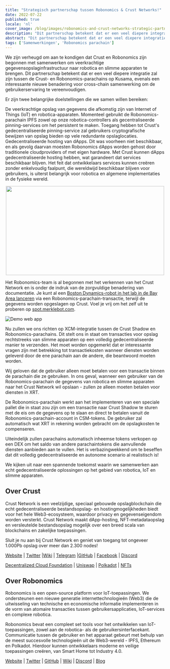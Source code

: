 ```yaml
---
title: "Strategisch partnerschap tussen Robonomics & Crust Networks!"
date: 2022-07-22
published: true
locale: 'nl'
cover_image: /blog/images/robonomics-and-crust-networks-strategic-partnership/cover.png
description: "Dit partnerschap betekent dat er een veel diepere integratie zal zijn tussen de Crust- en Robonomics-parachains op Kusama, evenals een interessante nieuwe benadering voor cross-chain samenwerking om de gebruikerservaring te vereenvoudigen."
abstract: "Dit partnerschap betekent dat er een veel diepere integratie zal zijn tussen de Crust- en Robonomics-parachains op Kusama, evenals een interessante nieuwe benadering voor cross-chain samenwerking om de gebruikerservaring te vereenvoudigen."
tags: ['Samenwerkingen', 'Robonomics parachain']
---
```



We zijn verheugd om aan te kondigen dat Crust en Robonomics zijn begonnen met samenwerken om veerkrachtige gegevensopslaginfrastructuur naar robotica en slimme apparaten te brengen. Dit partnerschap betekent dat er een veel diepere integratie zal zijn tussen de Crust- en Robonomics-parachains op Kusama, evenals een interessante nieuwe benadering voor cross-chain samenwerking om de gebruikerservaring te vereenvoudigen.

Er zijn twee belangrijke doelstellingen die we samen willen bereiken:

<RoboList>
    <RoboListItem>
        De veerkrachtige opslag van gegevens die afkomstig zijn van Internet of Things (IoT) en robotica-apparaten. Momenteel gebruikt de Robonomics-parachain IPFS zowel op onze robotica-controllers als gecentraliseerde pinning-services om het persistent te maken. Toegang hebben tot Crust's gedecentraliseerde pinning-service zal gebruikers cryptografische bewijzen van opslag bieden op vele redundante opslaglocaties.
    </RoboListItem>
    <RoboListItem>
        Gedecentraliseerde hosting van dApps. Dit was voorheen niet beschikbaar, en als gevolg daarvan moesten Robonomics dApps worden gehost door traditionele cloudproviders of met eigen hardware. Met Crust kunnen dApps gedecentraliseerde hosting hebben, wat garandeert dat services beschikbaar blijven. Het feit dat ontwikkelaars services kunnen creëren zonder enkelvoudig faalpunt, die wereldwijd beschikbaar blijven voor gebruikers, is uiterst belangrijk voor robotica en algemene implementaties in de fysieke wereld.
    </RoboListItem>
</RoboList>

<p align="center">
  <img width="500" height="282" src="/blog/images/robonomics-and-crust-networks-strategic-partnership/spot.gif" />
</p>

Het Robonomics-team is al begonnen met het verkennen van het Crust Network en is onder de indruk van de zorgvuldige benadering van documentatie. Je kunt al een [Boston Dynamics-robot in het lab in de Bay Area lanceren](https://spot.merklebot.com) via een Robonomics-parachain-transactie, terwijl de gegevens worden opgeslagen op Crust. Voel je vrij om het zelf uit te proberen op [spot.merklebot.com](https://spot.merklebot.com).

![Demo web app](/blog/images/robonomics-and-crust-networks-strategic-partnership/demo.png)

Nu zullen we ons richten op XCM-integratie tussen de Crust Shadow en Robonomics-parachains. Dit stelt ons in staat om transacties voor opslag rechtstreeks van slimme apparaten op een volledig gedecentraliseerde manier te verzenden. Het moet worden opgemerkt dat er interessante vragen zijn met betrekking tot transactiekosten wanneer diensten worden geleverd door de ene parachain aan de andere, die beantwoord moeten worden.

Wij geloven dat de gebruiker alleen moet betalen voor een transactie binnen de parachain die ze gebruiken. In ons geval, wanneer een gebruiker van de Robonomics-parachain de gegevens van robotica en slimme apparaten naar het Crust Network wil opslaan - zullen ze alleen moeten betalen voor diensten in XRT.

De Robonomics-parachain werkt aan het implementeren van een speciale pallet die in staat zou zijn om een transactie naar Crust Shadow te sturen met de eis om de gegevens op te slaan en direct te betalen vanuit de Robonomics-parachain-account in CSM-tokens. De gebruiker zal automatisch wat XRT in rekening worden gebracht om de opslagkosten te compenseren.

Uiteindelijk zullen parachains automatisch inheemse tokens verkopen op een DEX om het saldo van andere parachaintokens die aanvullende diensten aanbieden aan te vullen. Het is verbazingwekkend om te beseffen dat dit volledig gedecentraliseerde en autonome scenario al realistisch is!

We kijken uit naar een spannende toekomst waarin we samenwerken aan echt gedecentraliseerde oplossingen op het gebied van robotica, IoT en slimme apparaten.

## Over Crust

Crust Network is een veelzijdige, speciaal gebouwde opslagblockchain die echt gedecentraliseerde bestandsopslag- en hostingmogelijkheden biedt voor het hele Web3-ecosysteem, waardoor privacy en gegevenseigendom worden versterkt. Crust Network maakt dApp-hosting, NFT-metadataopslag en versleutelde bestandsopslag mogelijk over een breed scala van blockchains en zakelijke toepassingen.

Sluit je nu aan bij Crust Network en geniet van toegang tot ongeveer 1.000Pb opslag over meer dan 2.300 nodes!

[Website](https://crust.network/) | [Twitter](https://twitter.com/CommunityCrust) |[Wiki](https://wiki.crust.network/) | [Telegram](https://t.me/CrustNetwork) |[GitHub](https://github.com/crustio) | [Facebook](https://www.facebook.com/CrustNetwork/) | [Discord](https://discord.gg/wjDDpb5)

[Decentralized Cloud Foundation](https://decloudf.com/) | [Uniswap](https://medium.com/crustnetwork/decentralized-uniswap-interface-hosting-on-ipfs-18a78d1209ac) | [Polkadot](https://dotapps.io/) | [NFTs](https://medium.com/@bluna.io/bluna-future-of-metaverse-b7fc96fcff6a)

## Over Robonomics

Robonomics is een open-source platform voor IoT-toepassingen. We ondersteunen een nieuwe generatie internettechnologieën (Web3) die de uitwisseling van technische en economische informatie implementeren in de vorm van atomaire transacties tussen gebruikersapplicaties, IoT-services en complexe robotica.

Robonomics bevat een compleet set tools voor het ontwikkelen van IoT-toepassingen, zowel aan de robotica- als de gebruikersinterfacekant. Communicatie tussen de gebruiker en het apparaat gebeurt met behulp van de meest succesvolle technologieën uit de Web3-wereld - IPFS, Ethereum en Polkadot. Hierdoor kunnen ontwikkelaars moderne en veilige toepassingen creëren, van Smart Home tot Industry 4.0.

[Website](https://robonomics.network) | [Twitter](https://twitter.com/AIRA_Robonomics) | [GitHub](https://github.com/airalab/) | [Wiki](https://wiki.robonomics.network/en/) | [Discord](https://discord.gg/PuBEDkTzSx) | [Blog](https://robonomics.network/blog/)